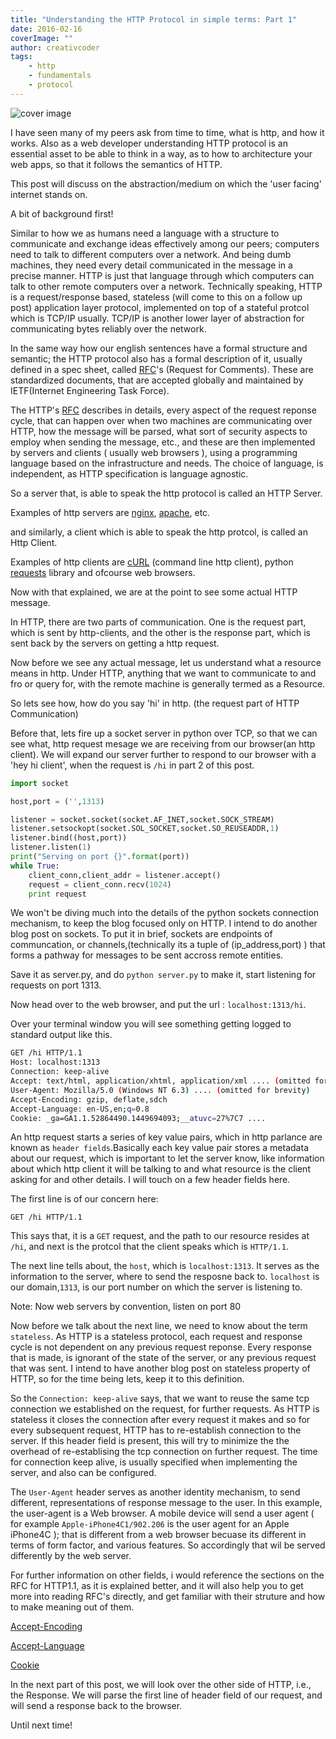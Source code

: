 ```yaml
---
title: "Understanding the HTTP Protocol in simple terms: Part 1"
date: 2016-02-16
coverImage: ""
author: creativcoder
tags:
    - http
    - fundamentals
    - protocol
---
```


![cover image](https://images.unsplash.com/photo-1531765408077-9a1f85f90df1?ixlib=rb-4.0.3&ixid=MnwxMjA3fDB8MHxwaG90by1wYWdlfHx8fGVufDB8fHx8&auto=format&fit=crop&w=1173&q=80)

I have seen many of my peers ask from time to time, what is http, and how it works.
Also as a web developer understanding HTTP protocol is an essential asset to be able to think in a way, as to how to architecture your web apps, so that it follows the semantics of HTTP.

This post will discuss on the abstraction/medium on which the 'user facing' internet stands on.

A bit of background first!

Similar to how we as humans need a language with a structure to communicate and exchange ideas effectively among our peers; computers need to talk to different computers over a network. And being dumb machines, they need every detail communicated in the message in a precise manner.
HTTP is just that language through which computers can talk to other remote computers over a network.
Technically speaking, HTTP is a request/response based, stateless (will come to this on a follow up post) application layer protocol, implemented on top of a stateful protcol which is TCP/IP usually.
TCP/IP is another lower layer of abstraction for communicating bytes reliably over the network.

In the same way how our english sentences have a formal structure and semantic; the HTTP protocol also has a formal description of it, usually defined in a spec sheet, called [RFC](https://www.ietf.org/rfc.html)'s (Request for Comments).
These are standardized documents, that are accepted globally and maintained by IETF(Internet Engineering Task Force).

The HTTP's [RFC](https://www.rfc-editor.org/rfc/rfc2616.txt) describes in details, every aspect of the request reponse cycle, that can happen over when two machines are communicating over HTTP, how the message will be parsed, what sort of security aspects to employ when sending the message, etc., and these are then implemented by servers and clients ( usually web browsers ), using a programming language based on the infrastructure and needs. The choice of language, is independent, as HTTP specification is language agnostic.

So a server that, is able to speak the http protocol is called an HTTP Server.

Examples of http servers are [nginx](https://www.nginx.com), [apache](http://www.apache.org), etc.

and similarly, a client which is able to speak the http protcol, is called an Http Client.

Examples of http clients are [cURL](https://curl.haxx.se/) (command line http client), python [requests](https://pypi.python.org/pypi/requests) library and ofcourse web browsers.

Now with that explained, we are at the point to see some actual HTTP message.

In HTTP, there are two parts of communication.
One is the request part, which is sent by http-clients, and the other is the response part, which is sent back by the servers on getting a http request.

Now before we see any actual message, let us understand what a resource means in http.
Under HTTP, anything that we want to communicate to and fro or query for, with the remote machine is generally termed as a Resource.

So lets see how, how do you say 'hi' in http. (the request part of HTTP Communication)

Before that, lets fire up a socket server in python over TCP, so that we can see what, http request mesage we are receiving from our browser(an http client). We will expand our server further to respond to our browser with a 'hey hi client', when the request is `/hi` in part 2 of this post.

```python
import socket

host,port = ('',1313)

listener = socket.socket(socket.AF_INET,socket.SOCK_STREAM)
listener.setsockopt(socket.SOL_SOCKET,socket.SO_REUSEADDR,1)
listener.bind((host,port))
listener.listen(1)
print("Serving on port {}".format(port))
while True:
    client_conn,client_addr = listener.accept()
    request = client_conn.recv(1024)
    print request 
```

We won't be diving much into the details of the python sockets connection mechanism, to keep the blog focused only on HTTP. I intend to do another blog post on sockets. To put it in brief, sockets are endpoints of communcation, or channels,(technically its a tuple of (ip_address,port) ) that forms a pathway for messages to be sent accross remote entities.

Save it as server.py, and do `python server.py` to make it, start listening for requests on port 1313.

Now head over to the web browser, and put the url : `localhost:1313/hi`.

Over your terminal window you will see something getting logged to standard output like this.

```bash
GET /hi HTTP/1.1
Host: localhost:1313
Connection: keep-alive
Accept: text/html, application/xhtml, application/xml .... (omitted for brevity)
User-Agent: Mozilla/5.0 (Windows NT 6.3) .... (omitted for brevity)
Accept-Encoding: gzip, deflate,sdch
Accept-Language: en-US,en;q=0.8
Cookie: _ga=GA1.1.52864490.1449694093;__atuvc=27%7C7 ....
```

An http request starts a series of key value pairs, which in http parlance are known as `header fields`.Basically each key value pair stores a metadata about our request, which is important to let the server know, like information about which http client it will be talking to and what resource is the client asking for and other details. I will touch on a few header fields here.

The first line is of our concern here:

`GET /hi HTTP/1.1`

This says that, it is a `GET` request, and the path to our resource resides at `/hi`, and next is the protcol that the client speaks which is `HTTP/1.1`.

The next line tells about, the `host`, which is `localhost:1313`. It serves as the information to the server, where to send the resposne back to. `localhost` is our domain,`1313`, is our port number on which the server is listening to.

Note: Now web servers by convention, listen on port 80

Now before we talk about the next line, we need to know about the term `stateless`. As HTTP is a stateless protocol, each request and response cycle is not dependent on any previous request reponse. Every response that is made, is ignorant of the state of the server, or any previous request that was sent. I intend to have another blog post on stateless property of HTTP, so for the time being lets, keep it to this definition.

So the `Connection: keep-alive` says, that we want to reuse the same tcp connection we established on the request, for further requests. As HTTP is stateless it closes the connection after every request it makes and so for every subsequent request, HTTP has to re-establish connection to the server.
If this header field is present, this will try to minimize the the overhead of re-establising the tcp connection on further request. The time for connection keep alive, is usually specified when implementing the server, and also can be configured.

The `User-Agent` header serves as another identity mechanism, to send different, representations of response message to the user. In this example, the user-agent is a Web browser. A mobile device will send a user agent ( for example `Apple-iPhone4C1/902.206` is the user agent for an Apple iPhone4C ); that is different from a web browser becuase its different in terms of form factor, and various features. So accordingly that wil be served differently by the web server.

For further information on other fields, i would reference the sections on the RFC for HTTP1.1, as it is explained better, and it will also help you to get more into reading RFC's directly, and get familiar with their struture and how to make meaning out of them.

[Accept-Encoding](https://www.w3.org/Protocols/rfc2616/rfc2616-sec14.html#sec14.3)

[Accept-Language](https://www.w3.org/Protocols/rfc2616/rfc2616-sec14.html#sec14.4)

[Cookie](https://tools.ietf.org/html/rfc6265#section-4.2)

In the next part of this post, we will look over the other side of HTTP, i.e., the Response. We will parse the first line of header field of our request, and will send a response back to the browser.

Until next time!
